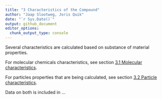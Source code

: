 ```yaml
---
title: "3 Characteristics of the Compound"
author: "Jaap Slootweg, Joris Quik"
date: "`r Sys.Date()`"
output: github_document
editor_options: 
  chunk_output_type: console
---
```


Several characteristics are calculated based on substance of material properties.

For molecular chemicals characteristics, see section [3.1 Molecular characteristics](vignettes/Molecular%20characteristics.md).

For particles properties that are being calculated, see section [3.2 Particle characteristics](vignettes/3.2%20Particle%20characteristics.md "Particle characteristics").

Data on both is included in ... <!--# PM update and include tables of all properties-->

